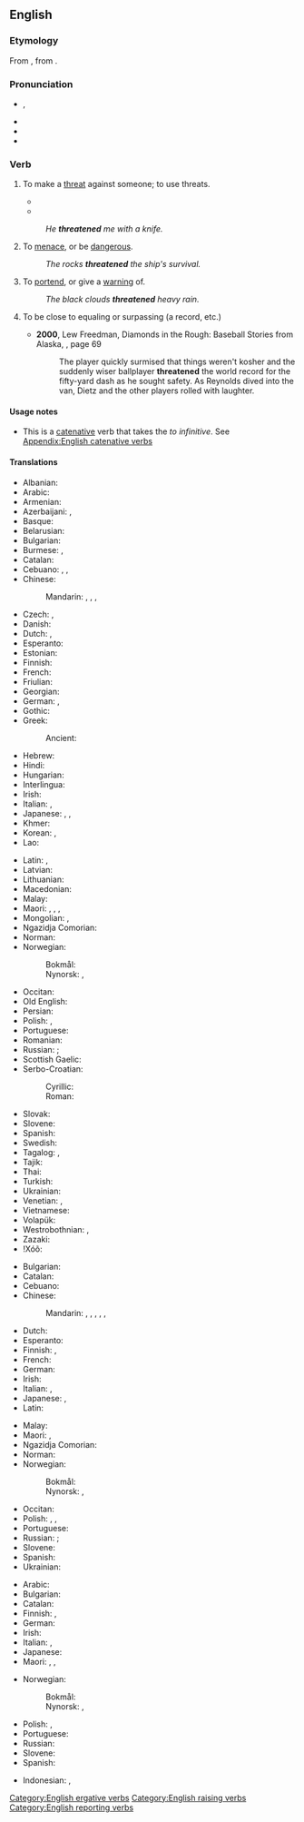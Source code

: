 ==English==

===Etymology===
From {{inh|en|enm|thrēten}}, from {{inh|en|ang|þrēatian}}.
{{root|en|ine-pro|*trewd-}}

===Pronunciation===
* {{enPR|thrĕt′n̩}}, {{IPA|en|/ˈθɹɛt.n̩/}}
* {{audio|en|en-us-threaten.ogg|Audio (US)}}
* {{rhymes|en|ɛtn̩|s=2}}
* {{hyphenation|en|threat|en}}

===Verb===
{{en-verb}}

# To make a [[threat]] against someone; to use threats.
#: {{antonyms|en|promise}}
#* {{quote-book|en|year=1905|author=[[w:Emma Orczy|Baroness Emmuska Orczy]]
|title=[[w:The Case of Miss Elliott|The Hocussing of Cigarette]]
|chapter=2|url=http://openlibrary.org/works/OL8479084W
|passage=No one, however, would have anything to do with him, as Mr. Keeson's orders in those respects were very strict&thinsp;; he had often '''threatened''' any one of his ''employés'' with instant dismissal if he found him in company with one of these touts.}}
#* {{quote-web
|en
|date=August 13, 2022
|last=Wu
|first=Sarah
|author2=David Kirton
|author3=Ben Blanchard
|quotee={{w|Tsai Ing-wen}}
|title=Taiwan thanks U.S. for maintaining security in Taiwan Strait
|editors=Tom Hogue; Michael Perry; William Mallard
|archiveurl=https://web.archive.org/web/20220813154407/https://www.reuters.com/world/taiwans-foreign-ministry-thanks-us-maintaining-security-taiwan-strait-2022-08-13/
|archivedate=13 August 2022
|work={{w|Reuters}}
|section=World
|text="Taiwanese are very enthusiastic and love freedom and democracy, so many good international friends have come to Taiwan to support us. This is a normal and good thing, but China '''threatens''' and intimidates Taiwan," she said.<br>"However, I would like to reassure everyone that both our government and the military are prepared, and I will definitely take care of Taiwan."}}
#: ''He '''threatened''' me with a knife.''
# To [[menace]], or be [[dangerous]].
#: ''The rocks '''threatened''' the ship's survival.''
# To [[portend]], or give a [[warning]] of.
#: ''The black clouds '''threatened''' heavy rain.''
# {{lb|en|figuratively}} To be close to equaling or surpassing (a record, etc.)
#* '''2000''', Lew Freedman, Diamonds in the Rough: Baseball Stories from Alaska, {{ISBN|0945397828}}, page 69
#*: The player quickly surmised that things weren't kosher and the suddenly wiser ballplayer '''threatened''' the world record for the fifty-yard dash as he sought safety. As Reynolds dived into the van, Dietz and the other players rolled with laughter.

====Usage notes====
* This is a [[catenative]] verb that takes the ''to infinitive''. See [[Appendix:English catenative verbs]]

====Translations====
{{trans-top|to make a threat against someone; to use threats}}
* Albanian: {{t-needed|sq}}
* Arabic: {{t|ar|هَدَّدَ}}
* Armenian: {{t+|hy|սպառնալ}}
* Azerbaijani: {{t+|az|hədələmək}}, {{t|az|təhdid etmək}}
* Basque: {{t-needed|eu}}
* Belarusian: {{t|be|пагража́ць|impf}}
* Bulgarian: {{t+|bg|запла́швам}}
* Burmese: {{t+|my|ခြိမ်း}}, {{t+|my|ခြိမ်းခြောက်}}
* Catalan: {{t+|ca|amenaçar}}
* Cebuano: {{t|ceb|huga}}, {{t|ceb|hulga}}, {{t|ceb|talhog}}
* Chinese:
*: Mandarin: {{t+|cmn|威脅|sc=Hani}}, {{t+|cmn|威胁|tr=wēixié|sc=Hani}}, {{t+|cmn|恐嚇|sc=Hani}}, {{t+|cmn|恐吓|tr=kǒnghè|sc=Hani}}
* Czech: {{t+|cs|hrozit}}, {{t+|cs|vyhrožovat}}
* Danish: {{t+|da|true}}
* Dutch: {{t+|nl|bedreigen}}, {{t+|nl|dreigen}}
* Esperanto: {{t|eo|minaci}}
* Estonian: {{t-needed|et}}
* Finnish: {{t+|fi|uhkailla}}
* French: {{t+|fr|menacer}}
* Friulian: {{t|fur|menaçâ}}
* Georgian: {{t-needed|ka}}
* German: {{t+|de|drohen}}, {{t+|de|bedrohen}}
* Gothic: {{t|got|𐍈𐍉𐍄𐌾𐌰𐌽}}
* Greek: {{t+|el|απειλώ}}
*: Ancient: {{t|grc|ἀπειλέω}}
* Hebrew: {{t|he|איים}}
* Hindi: {{t+|hi|धमकाना}}
* Hungarian: {{t+|hu|fenyeget}}
* Interlingua: {{t|ia|menaciar}}
* Irish: {{t|ga|bagair}}
* Italian: {{t+|it|minacciare}}, {{t+|it|impaurire}}
* Japanese: {{t+|ja|脅す|tr=おどす, odosu}}, {{t+|ja|脅迫|tr=きょうはくする, kyōhaku suru|alt=脅迫する}}, {{t+|ja|脅かす|tr=おどかす, odokasu, おびやかす, obiyakasu|sc=Jpan}}
* Khmer: {{t+|km|កំញើញ}}
* Korean: {{t+|ko|위협하다}}, {{t+|ko|협박하다}}
* Lao: {{t+|lo|ຂູ່}}
{{trans-mid}}
* Latin: {{t+|la|minor}}, {{t|la|minitor}}
* Latvian: {{t-needed|lv}}
* Lithuanian: {{t-needed|lt}}
* Macedonian: {{t|mk|заканува|impf}}
* Malay: {{t|ms|ugut}}
* Maori: {{t|mi|takutaku}}, {{t|mi|kapatau}}, {{t|mi|whakaweti}}, {{t|mi|whakahakahaka}}
* Mongolian: {{t+|mn|айлгах}}, {{t|mn|сүрдүүлэх}}
* Ngazidja Comorian: {{t|zdj|risiza|alt=urisiza}}
* Norman: {{t|nrf|m'nichi}} {{qualifier|Jersey}}
* Norwegian:
*: Bokmål: {{t+|nb|true}}
*: Nynorsk: {{t|nn|true}}, {{t|nn|truge}}
* Occitan: {{t+|oc|menaçar}}
* Old English: {{t|ang|þrēaġan}}
* Persian: {{t+|fa|تهدید کردن|tr=tahdid kardan}}
* Polish: {{t+|pl|grozić|impf}}, {{t|pl|pogrozić|pf}}
* Portuguese: {{t+|pt|ameaçar}}
* Romanian: {{t+|ro|amenința}}
* Russian: {{t+|ru|грози́ть|impf}}; {{t+|ru|угрожа́ть|impf}}
* Scottish Gaelic: {{t|gd|maoidh}}
* Serbo-Croatian:
*: Cyrillic: {{t|sh|претити|impf}}
*: Roman: {{t+|sh|pretiti|impf}}
* Slovak: {{t|sk|hroziť|impf}}
* Slovene: {{t+|sl|groziti}}
* Spanish: {{t+|es|amenazar}}
* Swedish: {{t+|sv|hota}}
* Tagalog: {{t|tl|pagbantaan}}, {{t|tl|balaan}}
* Tajik: {{t|tg|таҳдид кардан}}
* Thai: {{t+|th|ขู่}}
* Turkish: {{t+|tr|gözünü korkutmak}}
* Ukrainian: {{t|uk|погро́жувати}}
* Venetian: {{t|vec|minasar}}, {{t|vec|manasar}}
* Vietnamese: {{t+|vi|doạ}}
* Volapük: {{t+|vo|tädön}}
* Westrobothnian: {{t|gmq-bot|ålåvas}}, {{t|gmq-bot|ålåva}}
* Zazaki: {{t|zza|tersaynayen}}
* ǃXóõ: {{t|nmn|ʻǁna̰ha}}
{{trans-bottom}}

{{trans-top|to menace, or be dangerous}}
* Bulgarian: {{t+|bg|заплашвам}}
* Catalan: {{t+|ca|amenaçar}}
* Cebuano: {{t|ceb|hulga}}
* Chinese:
*: Mandarin: {{t+|cmn|威脅|sc=Hani}}, {{t+|cmn|威胁|tr=wēixié|sc=Hani}}, {{t+|cmn|恐嚇|sc=Hani}}, {{t+|cmn|恐吓|tr=kǒnghè|sc=Hani}}, {{t+|cmn|危險|alt=有...危險|sc=Hani}}, {{t+|cmn|危险|tr=yǒu...wéixiǎn|alt=有...危险|sc=Hani}}
* Dutch: {{t+|nl|bedreigen}}
* Esperanto: {{t|eo|minaci}}
* Finnish: {{t+|fi|uhata}}, {{t+|fi|vaarantaa}}
* French: {{t+|fr|menacer}}
* German: {{t+|de|bedrohen}}
* Irish: {{t|ga|bagair}}
* Italian: {{t+|it|minacciare}}, {{t+|it|intimidire}}
* Japanese: {{t+|ja|脅かす|tr=おどかす, odokasu, おびやかす, obiyakasu|sc=Jpan}}, {{t+|ja|威嚇|tr=いかくする, ikaku suru|alt=威嚇する}}
* Latin: {{t|la|insto}}
{{trans-mid}}
* Malay: {{t+|ms|ancam}}
* Maori: {{t|mi|wananga}}, {{t|mi|whakahakahaka}}
* Ngazidja Comorian: {{t|zdj|shangaza|alt=ushangaza}}
* Norman: {{t|nrf|m'nichi}} {{qualifier|Jersey}}
* Norwegian:
*: Bokmål: {{t+|nb|true}}
*: Nynorsk: {{t|nn|true}}, {{t|nn|truge}}
* Occitan: {{t+|oc|menaçar}}
* Polish: {{t+|pl|grozić|impf}}, {{t+|pl|zagrozić|pf}}, {{t+|pl|zagrażać|impf}}
* Portuguese: {{t+|pt|ameaçar}}
* Russian: {{t+|ru|грози́ть|impf}}; {{t+|ru|угрожа́ть|impf}}
* Slovene: {{t+|sl|groziti}}
* Spanish: {{t+|es|amenazar}}
* Ukrainian: {{t|uk|погро́жувати}}
{{trans-bottom}}

{{trans-top|to portend, or give a warning}}
* Arabic: {{t|ar|أَنْذَرَ}}
* Bulgarian: {{t|bg|заканвам се}}
* Catalan: {{t+|ca|amenaçar}}
* Finnish: {{t+|fi|enteillä}}, {{t+|fi|uhata}}
* German: {{t+|de|androhen}}
* Irish: {{t|ga|bagair}}
* Italian: {{t+|it|avvisare}}, {{t+|it|promettere}}
* Japanese: {{t+|ja|威嚇|tr=いかくする, ikaku suru|alt=威嚇する}}
* Maori: {{t|mi|kapatau}}, {{t|mi|hākiwakiwa}} {{qualifier|of rain}}, {{t|mi|takareko}} {{qualifier|of rain}}
{{trans-mid}}
* Norwegian:
*: Bokmål: {{t+|nb|true}}
*: Nynorsk: {{t|nn|true}}, {{t|nn|truge}}
* Polish: {{t+|pl|grozić|impf}} {{qualifier|dated}}, {{t|pl|pogrozić|pf}} {{qualifier|dated}}
* Portuguese: {{t+|pt|ameaçar}}
* Russian: {{t+|ru|предвеща́ть|impf}}
* Slovene: {{t+|sl|groziti}}
* Spanish: {{t+|es|amenazar}}
{{trans-bottom}}

{{checktrans-top}}
* Indonesian: {{t+check|id|ancam|alt=mengancam}}, {{t+check|id|takut|alt=menakut-nakuti}}
{{trans-bottom}}

[[Category:English ergative verbs]]
[[Category:English raising verbs]]
[[Category:English reporting verbs]]